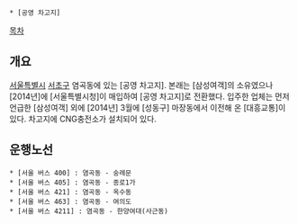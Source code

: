  * [공영 차고지]

[[목차]]
== 개요 ==
[[서울특별시]] [[서초구]] 염곡동에 있는 [공영 차고지]. 본래는 [삼성여객]의 소유였으나 [2014년]에 [서울특별시청]이 매입하여 [공영 차고지]로 전환했다. 입주한 업체는 먼저 언급한 [삼성여객] 외에 [2014년] 3월에 [성동구] 마장동에서 이전해 온 [대흥교통]이 있다. 차고지에 CNG충전소가 설치되어 있다.

== 운행노선 ==
 * [서울 버스 400] : 염곡동 - 숭례문
 * [서울 버스 405] : 염곡동 - 종로1가
 * [서울 버스 421] : 염곡동 - 옥수동
 * [서울 버스 463] : 염곡동 - 여의도
 * [서울 버스 4211] : 염곡동 - 한양여대(사근동)
